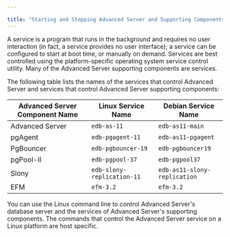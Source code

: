 ---

title: "Starting and Stopping Advanced Server and Supporting Components"
---

<div id="starting_and_stopping_advanced_server_and_supporting_components" class="registered_link"></div>

A service is a program that runs in the background and requires no user interaction (in fact, a service provides no user interface); a service can be configured to start at boot time, or manually on demand. Services are best controlled using the platform-specific operating system service control utility. Many of the Advanced Server supporting components are services.

The following table lists the names of the services that control Advanced Server and services that control Advanced Server supporting components:

| Advanced Server Component Name | Linux Service Name         | Debian Service Name          |
| ------------------------------ | -------------------------- | ---------------------------- |
| Advanced Server                | `edb-as-11`                | `edb-as11-main`              |
| pgAgent                        | `edb-pgagent-11`           | `edb-as11-pgagent`           |
| PgBouncer                      | `edb-pgbouncer-19`         | `edb-pgbouncer19`            |
| pgPool-II                      | `edb-pgpool-37`            | `edb-pgpool37`               |
| Slony                          | `edb-slony-replication-11` | `edb-as11-slony-replication` |
| EFM                            | `efm-3.2`                  | `efm-3.2`                    |

You can use the Linux command line to control Advanced Server's database server and the services of Advanced Server's supporting components. The commands that control the Advanced Server service on a Linux platform are host specific.